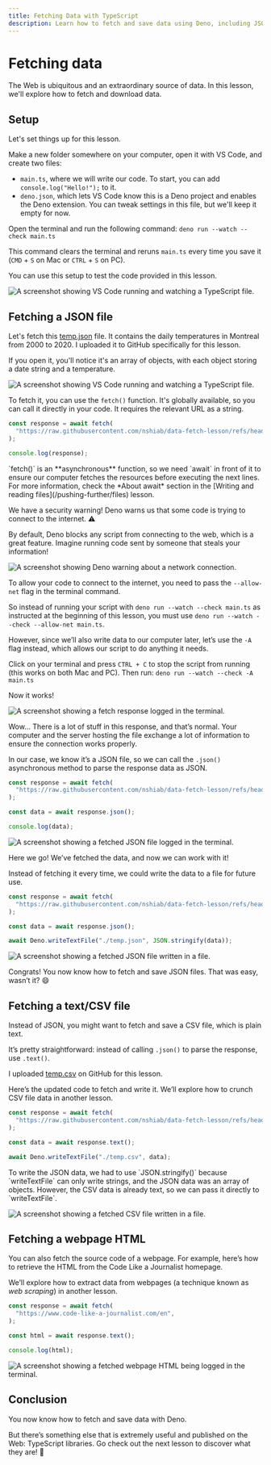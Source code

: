 ```yaml
---
title: Fetching Data with TypeScript
description: Learn how to fetch and save data using Deno, including JSON, CSV, and HTML files.
---
```



# Fetching data

<YouTube videoId="qjXKylGEnqk" />

The Web is ubiquitous and an extraordinary source of data. In this lesson, we'll explore how to fetch and download data.

<NoticeIntro />

## Setup

Let's set things up for this lesson.

Make a new folder somewhere on your computer, open it with VS Code, and create two files:

- `main.ts`, where we will write our code. To start, you can add `console.log("Hello!");` to it.
- `deno.json`, which lets VS Code know this is a Deno project and enables the Deno extension. You can tweak settings in this file, but we'll keep it empty for now.

Open the terminal and run the following command: `deno run --watch --check main.ts`

This command clears the terminal and reruns `main.ts` every time you save it (`CMD` + `S` on Mac or `CTRL` + `S` on PC).

You can use this setup to test the code provided in this lesson.

![A screenshot showing VS Code running and watching a TypeScript file.](/assets/pushing-further/fetch/setup.png)

## Fetching a JSON file

Let's fetch this [temp.json](https://raw.githubusercontent.com/nshiab/data-fetch-lesson/refs/heads/main/temp.json) file. It contains the daily temperatures in Montreal from 2000 to 2020. I uploaded it to GitHub specifically for this lesson.

If you open it, you'll notice it's an array of objects, with each object storing a date string and a temperature.

![A screenshot showing VS Code running and watching a TypeScript file.](/assets/pushing-further/fetch/json-file.png)

To fetch it, you can use the `fetch()` function. It's globally available, so you can call it directly in your code. It requires the relevant URL as a string.

```ts showLineNumbers filename="main.ts"
const response = await fetch(
  "https://raw.githubusercontent.com/nshiab/data-fetch-lesson/refs/heads/main/temp.json",
);

console.log(response);
```
<Callout type="info" emoji="💡">
    `fetch()` is an **asynchronous** function, so we need `await` in front of it to ensure our computer fetches the resources before executing the next lines. For more information, check the *About await* section in the [Writing and reading files](/pushing-further/files) lesson.
</Callout>

We have a security warning! Deno warns us that some code is trying to connect to the internet. ⚠️

By default, Deno blocks any script from connecting to the web, which is a great feature. Imagine running code sent by someone that steals your information!

![A screenshot showing Deno warning about a network connection.](/assets/pushing-further/fetch/allow-net.png)

To allow your code to connect to the internet, you need to pass the `--allow-net` flag in the terminal command.

So instead of running your script with `deno run --watch --check main.ts` as instructed at the beginning of this lesson, you must use `deno run --watch --check --allow-net main.ts`.

However, since we’ll also write data to our computer later, let’s use the `-A` flag instead, which allows our script to do anything it needs.

Click on your terminal and press `CTRL + C` to stop the script from running (this works on both Mac and PC). Then run: `deno run --watch --check -A main.ts`

Now it works!

![A screenshot showing a fetch response logged in the terminal.](/assets/pushing-further/fetch/response.png)

Wow... There is a lot of stuff in this response, and that’s normal. Your computer and the server hosting the file exchange a lot of information to ensure the connection works properly.

In our case, we know it’s a JSON file, so we can call the `.json()` asynchronous method to parse the response data as JSON.

```ts showLineNumbers filename="main.ts"
const response = await fetch(
  "https://raw.githubusercontent.com/nshiab/data-fetch-lesson/refs/heads/main/temp.json",
);

const data = await response.json();

console.log(data);
```

![A screenshot showing a fetched JSON file logged in the terminal.](/assets/pushing-further/fetch/json-data.png)

Here we go! We’ve fetched the data, and now we can work with it!

Instead of fetching it every time, we could write the data to a file for future use.

```ts showLineNumbers filename="main.ts"
const response = await fetch(
  "https://raw.githubusercontent.com/nshiab/data-fetch-lesson/refs/heads/main/temp.json",
);

const data = await response.json();

await Deno.writeTextFile("./temp.json", JSON.stringify(data));
```

![A screenshot showing a fetched JSON file written in a file.](/assets/pushing-further/fetch/json-write.png)

Congrats! You now know how to fetch and save JSON files. That was easy, wasn’t it? 😄

## Fetching a text/CSV file

Instead of JSON, you might want to fetch and save a CSV file, which is plain text.

It’s pretty straightforward: instead of calling `.json()` to parse the response, use `.text()`.

I uploaded [temp.csv](https://raw.githubusercontent.com/nshiab/data-fetch-lesson/refs/heads/main/temp.csv) on GitHub for this lesson.

Here’s the updated code to fetch and write it. We’ll explore how to crunch CSV file data in another lesson.

```ts showLineNumbers filename="main.ts"
const response = await fetch(
  "https://raw.githubusercontent.com/nshiab/data-fetch-lesson/refs/heads/main/temp.csv",
);

const data = await response.text();

await Deno.writeTextFile("./temp.csv", data);
```
<Callout type="info" emoji="💡">
    To write the JSON data, we had to use `JSON.stringify()` because `writeTextFile` can only write strings, and the JSON data was an array of objects. However, the CSV data is already text, so we can pass it directly to `writeTextFile`.
</Callout>

![A screenshot showing a fetched CSV file written in a file.](/assets/pushing-further/fetch/csv-write.png)

## Fetching a webpage HTML

You can also fetch the source code of a webpage. For example, here’s how to retrieve the HTML from the Code Like a Journalist homepage.

We’ll explore how to extract data from webpages (a technique known as *web scraping*) in another lesson.

```ts showLineNumbers filename="main.ts"
const response = await fetch(
  "https://www.code-like-a-journalist.com/en",
);

const html = await response.text();

console.log(html);
```

![A screenshot showing a fetched webpage HTML being logged in the terminal.](/assets/pushing-further/fetch/html.png)

## Conclusion

You now know how to fetch and save data with Deno.

But there’s something else that is extremely useful and published on the Web: TypeScript libraries. Go check out the next lesson to discover what they are! 👀

<NoticeEnd />